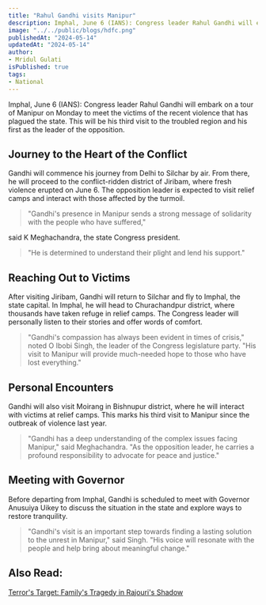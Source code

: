 ```yaml
---
title: "Rahul Gandhi visits Manipur"
description: Imphal, June 6 (IANS): Congress leader Rahul Gandhi will embark on a tour of Manipur on Monday to meet the victims of the recent violence that has plagued the state. This will be his third visit to the troubled region and his first as the leader of the opposition
image: "../../public/blogs/hdfc.png"
publishedAt: "2024-05-14"
updatedAt: "2024-05-14"
author: 
- Mridul Gulati
isPublished: true
tags: 
- National
---
```

Imphal, June 6 (IANS): Congress leader Rahul Gandhi will embark on a tour of Manipur on Monday to meet the victims of the recent violence that has plagued the state. This will be his third visit to the troubled region and his first as the leader of the opposition.

## Journey to the Heart of the Conflict

Gandhi will commence his journey from Delhi to Silchar by air. From there, he will proceed to the conflict-ridden district of Jiribam, where fresh violence erupted on June 6. The opposition leader is expected to visit relief camps and interact with those affected by the turmoil.

> "Gandhi's presence in Manipur sends a strong message of solidarity with the people who have suffered," 

said K Meghachandra, the state Congress president.
> "He is determined to understand their plight and lend his support."

## Reaching Out to Victims

After visiting Jiribam, Gandhi will return to Silchar and fly to Imphal, the state capital. In Imphal, he will head to Churachandpur district, where thousands have taken refuge in relief camps. The Congress leader will personally listen to their stories and offer words of comfort.

> "Gandhi's compassion has always been evident in times of crisis," noted O Ibobi Singh, the leader of the Congress legislature party. "His visit to Manipur will provide much-needed hope to those who have lost everything."

## Personal Encounters

Gandhi will also visit Moirang in Bishnupur district, where he will interact with victims at relief camps. This marks his third visit to Manipur since the outbreak of violence last year.

> "Gandhi has a deep understanding of the complex issues facing Manipur," said Meghachandra. "As the opposition leader, he carries a profound responsibility to advocate for peace and justice."

## Meeting with Governor

Before departing from Imphal, Gandhi is scheduled to meet with Governor Anusuiya Uikey to discuss the situation in the state and explore ways to restore tranquility.

> "Gandhi's visit is an important step towards finding a lasting solution to the unrest in Manipur," said Singh. "His voice will resonate with the people and help bring about meaningful change."

## Also Read:
[Terror's Target: Family's Tragedy in Rajouri's Shadow](https://onlinekhabri.com/blog/content/terror-in-thanamandi-rajouri)